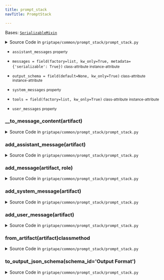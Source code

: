 ```yaml
---
title: prompt_stack
navTitle: PromptStack

---
```


<span id="griptape.common.prompt_stack.prompt_stack.PromptStack"></span>

Bases:
 [`SerializableMixin`](../../mixins/serializable_mixin.mdx#griptape.mixins.serializable_mixin.SerializableMixin "SerializableMixin (griptape.mixins.serializable_mixin.SerializableMixin)")

<details><summary>Source Code in <code>griptape&#47;common&#47;prompt_stack&#47;prompt_stack.py</code></summary>

```python
@define
class PromptStack(SerializableMixin):
    messages: list[Message] = field(factory=list, kw_only=True, metadata={"serializable": True})
    tools: list[BaseTool] = field(factory=list, kw_only=True)
    output_schema: Optional[Union[Schema, type[BaseModel]]] = field(default=None, kw_only=True)

    @property
    def system_messages(self) -> list[Message]:
        return [message for message in self.messages if message.is_system()]

    @property
    def user_messages(self) -> list[Message]:
        return [message for message in self.messages if message.is_user()]

    @property
    def assistant_messages(self) -> list[Message]:
        return [message for message in self.messages if message.is_assistant()]

    def add_message(self, artifact: str | BaseArtifact, role: str) -> Message:
        content = self.__to_message_content(artifact)

        self.messages.append(Message(content=content, role=role))

        return self.messages[-1]

    def add_system_message(self, artifact: str | BaseArtifact) -> Message:
        return self.add_message(artifact, Message.SYSTEM_ROLE)

    def add_user_message(self, artifact: str | BaseArtifact) -> Message:
        return self.add_message(artifact, Message.USER_ROLE)

    def add_assistant_message(self, artifact: str | BaseArtifact) -> Message:
        return self.add_message(artifact, Message.ASSISTANT_ROLE)

    def to_output_json_schema(self, schema_id: str = "Output Format") -> dict:
        if self.output_schema is None:
            raise ValueError("Output schema is not set")

        if isinstance(self.output_schema, Schema):
            json_schema = self.output_schema.json_schema(schema_id)
        elif isinstance(self.output_schema, type) and issubclass(self.output_schema, BaseModel):
            json_schema = build_strict_schema(self.output_schema.model_json_schema(), schema_id)
        else:
            raise ValueError(f"Unsupported output schema type: {type(self.output_schema)}")

        return json_schema

    @classmethod
    def from_artifact(cls, artifact: BaseArtifact) -> PromptStack:
        prompt_stack = cls()
        prompt_stack.add_user_message(artifact)

        return prompt_stack

    def __to_message_content(self, artifact: str | BaseArtifact) -> list[BaseMessageContent]:
        if isinstance(artifact, str):
            return [TextMessageContent(TextArtifact(artifact))]
        if isinstance(artifact, TextArtifact):
            return [TextMessageContent(artifact)]
        if isinstance(artifact, ImageArtifact):
            return [ImageMessageContent(artifact)]
        if isinstance(artifact, ImageUrlArtifact):
            return [ImageMessageContent(artifact)]
        if isinstance(artifact, AudioArtifact):
            return [AudioMessageContent(artifact)]
        if isinstance(artifact, GenericArtifact):
            return [GenericMessageContent(artifact)]
        if isinstance(artifact, ActionArtifact):
            action = artifact.value
            output = action.output
            if output is None:
                return [ActionCallMessageContent(artifact)]
            return [ActionResultMessageContent(output, action=action)]
        if isinstance(artifact, ListArtifact):
            processed_contents = [self.__to_message_content(artifact) for artifact in artifact.value]

            return [sub_content for processed_content in processed_contents for sub_content in processed_content]
        return [TextMessageContent(TextArtifact(artifact.to_text()))]
```

</details>

-   `assistant_messages` <small>property</small>  <span id="griptape.common.prompt_stack.prompt_stack.PromptStack.assistant_messages"></span> 

-   `messages = field(factory=list, kw_only=True, metadata={'serializable': True})` <small>class-attribute</small> <small>instance-attribute</small>  <span id="griptape.common.prompt_stack.prompt_stack.PromptStack.messages"></span> 

-   `output_schema = field(default=None, kw_only=True)` <small>class-attribute</small> <small>instance-attribute</small>  <span id="griptape.common.prompt_stack.prompt_stack.PromptStack.output_schema"></span> 

-   `system_messages` <small>property</small>  <span id="griptape.common.prompt_stack.prompt_stack.PromptStack.system_messages"></span> 

-   `tools = field(factory=list, kw_only=True)` <small>class-attribute</small> <small>instance-attribute</small>  <span id="griptape.common.prompt_stack.prompt_stack.PromptStack.tools"></span> 

-   `user_messages` <small>property</small>  <span id="griptape.common.prompt_stack.prompt_stack.PromptStack.user_messages"></span> 

<span id="griptape.common.prompt_stack.prompt_stack.PromptStack.__to_message_content"></span>

### \_\_to_message_content(artifact)

<details><summary>Source Code in <code>griptape&#47;common&#47;prompt_stack&#47;prompt_stack.py</code></summary>

```python
def __to_message_content(self, artifact: str | BaseArtifact) -> list[BaseMessageContent]:
    if isinstance(artifact, str):
        return [TextMessageContent(TextArtifact(artifact))]
    if isinstance(artifact, TextArtifact):
        return [TextMessageContent(artifact)]
    if isinstance(artifact, ImageArtifact):
        return [ImageMessageContent(artifact)]
    if isinstance(artifact, ImageUrlArtifact):
        return [ImageMessageContent(artifact)]
    if isinstance(artifact, AudioArtifact):
        return [AudioMessageContent(artifact)]
    if isinstance(artifact, GenericArtifact):
        return [GenericMessageContent(artifact)]
    if isinstance(artifact, ActionArtifact):
        action = artifact.value
        output = action.output
        if output is None:
            return [ActionCallMessageContent(artifact)]
        return [ActionResultMessageContent(output, action=action)]
    if isinstance(artifact, ListArtifact):
        processed_contents = [self.__to_message_content(artifact) for artifact in artifact.value]

        return [sub_content for processed_content in processed_contents for sub_content in processed_content]
    return [TextMessageContent(TextArtifact(artifact.to_text()))]
```

</details>

<span id="griptape.common.prompt_stack.prompt_stack.PromptStack.add_assistant_message"></span>

### add_assistant_message(artifact)

<details><summary>Source Code in <code>griptape&#47;common&#47;prompt_stack&#47;prompt_stack.py</code></summary>

```python
def add_assistant_message(self, artifact: str | BaseArtifact) -> Message:
    return self.add_message(artifact, Message.ASSISTANT_ROLE)
```

</details>

<span id="griptape.common.prompt_stack.prompt_stack.PromptStack.add_message"></span>

### add_message(artifact, role)

<details><summary>Source Code in <code>griptape&#47;common&#47;prompt_stack&#47;prompt_stack.py</code></summary>

```python
def add_message(self, artifact: str | BaseArtifact, role: str) -> Message:
    content = self.__to_message_content(artifact)

    self.messages.append(Message(content=content, role=role))

    return self.messages[-1]
```

</details>

<span id="griptape.common.prompt_stack.prompt_stack.PromptStack.add_system_message"></span>

### add_system_message(artifact)

<details><summary>Source Code in <code>griptape&#47;common&#47;prompt_stack&#47;prompt_stack.py</code></summary>

```python
def add_system_message(self, artifact: str | BaseArtifact) -> Message:
    return self.add_message(artifact, Message.SYSTEM_ROLE)
```

</details>

<span id="griptape.common.prompt_stack.prompt_stack.PromptStack.add_user_message"></span>

### add_user_message(artifact)

<details><summary>Source Code in <code>griptape&#47;common&#47;prompt_stack&#47;prompt_stack.py</code></summary>

```python
def add_user_message(self, artifact: str | BaseArtifact) -> Message:
    return self.add_message(artifact, Message.USER_ROLE)
```

</details>

<span id="griptape.common.prompt_stack.prompt_stack.PromptStack.from_artifact"></span>

### from_artifact(artifact)classmethod

<details><summary>Source Code in <code>griptape&#47;common&#47;prompt_stack&#47;prompt_stack.py</code></summary>

```python
@classmethod
def from_artifact(cls, artifact: BaseArtifact) -> PromptStack:
    prompt_stack = cls()
    prompt_stack.add_user_message(artifact)

    return prompt_stack
```

</details>

<span id="griptape.common.prompt_stack.prompt_stack.PromptStack.to_output_json_schema"></span>

### to_output_json_schema(schema_id='Output Format')

<details><summary>Source Code in <code>griptape&#47;common&#47;prompt_stack&#47;prompt_stack.py</code></summary>

```python
def to_output_json_schema(self, schema_id: str = "Output Format") -> dict:
    if self.output_schema is None:
        raise ValueError("Output schema is not set")

    if isinstance(self.output_schema, Schema):
        json_schema = self.output_schema.json_schema(schema_id)
    elif isinstance(self.output_schema, type) and issubclass(self.output_schema, BaseModel):
        json_schema = build_strict_schema(self.output_schema.model_json_schema(), schema_id)
    else:
        raise ValueError(f"Unsupported output schema type: {type(self.output_schema)}")

    return json_schema
```

</details>
